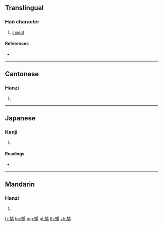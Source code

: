 {{character info/new}}
==Translingual==

===Han character===
{{Han char|rn=142|rad=虫|as=12|sn=18|four=52127|canj=LIHKB}}

# [[insect]]

====References====
* {{Han ref|kx=1096.400|dkj=33584|dj=1561.250|hdz=42892.110|uh=87DC|ud=34780|bh=F0C6|bd=61638}}

----

==Cantonese==

===Hanzi===
{{yue-hanzi|jyut=giu2|y=giu2}}

# {{defn|lang=yue|sort=虫12}}

----

==Japanese==

===Kanji===
{{ja-kanji|grade=|rs=虫12}}

# {{defn|lang=ja|sort=虫12}}

====Readings====
* {{ja-readings|on=[[きょう]] (kyō), [[ぎょう]] (gyō)|kun=|nanori=}}

----

==Mandarin==

===Hanzi===
{{cmn-hanzi|pin=[[jiǎo]] ([[jiao3]])|wg=chiao<sup>3</sup>}}

# {{defn|lang=cmn|sort=虫12}}

[[fr:蟜]]
[[hu:蟜]]
[[mg:蟜]]
[[pl:蟜]]
[[th:蟜]]
[[zh:蟜]]